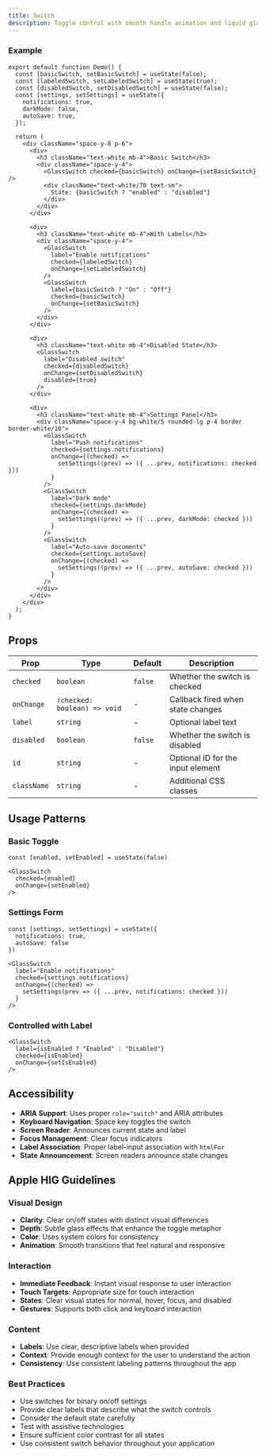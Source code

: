 ```yaml
---
title: Switch
description: Toggle control with smooth handle animation and liquid glass styling.
---
```


### Example

```tsx
export default function Demo() {
  const [basicSwitch, setBasicSwitch] = useState(false);
  const [labeledSwitch, setLabeledSwitch] = useState(true);
  const [disabledSwitch, setDisabledSwitch] = useState(false);
  const [settings, setSettings] = useState({
    notifications: true,
    darkMode: false,
    autoSave: true,
  });

  return (
    <div className="space-y-8 p-6">
      <div>
        <h3 className="text-white mb-4">Basic Switch</h3>
        <div className="space-y-4">
          <GlassSwitch checked={basicSwitch} onChange={setBasicSwitch} />
          <div className="text-white/70 text-sm">
            State: {basicSwitch ? "enabled" : "disabled"}
          </div>
        </div>
      </div>

      <div>
        <h3 className="text-white mb-4">With Labels</h3>
        <div className="space-y-4">
          <GlassSwitch
            label="Enable notifications"
            checked={labeledSwitch}
            onChange={setLabeledSwitch}
          />
          <GlassSwitch
            label={basicSwitch ? "On" : "Off"}
            checked={basicSwitch}
            onChange={setBasicSwitch}
          />
        </div>
      </div>

      <div>
        <h3 className="text-white mb-4">Disabled State</h3>
        <GlassSwitch
          label="Disabled switch"
          checked={disabledSwitch}
          onChange={setDisabledSwitch}
          disabled={true}
        />
      </div>

      <div>
        <h3 className="text-white mb-4">Settings Panel</h3>
        <div className="space-y-4 bg-white/5 rounded-lg p-4 border border-white/10">
          <GlassSwitch
            label="Push notifications"
            checked={settings.notifications}
            onChange={(checked) =>
              setSettings((prev) => ({ ...prev, notifications: checked }))
            }
          />
          <GlassSwitch
            label="Dark mode"
            checked={settings.darkMode}
            onChange={(checked) =>
              setSettings((prev) => ({ ...prev, darkMode: checked }))
            }
          />
          <GlassSwitch
            label="Auto-save documents"
            checked={settings.autoSave}
            onChange={(checked) =>
              setSettings((prev) => ({ ...prev, autoSave: checked }))
            }
          />
        </div>
      </div>
    </div>
  );
}
```

## Props

| Prop        | Type                         | Default | Description                       |
| ----------- | ---------------------------- | ------- | --------------------------------- |
| `checked`   | `boolean`                    | `false` | Whether the switch is checked     |
| `onChange`  | `(checked: boolean) => void` | -       | Callback fired when state changes |
| `label`     | `string`                     | -       | Optional label text               |
| `disabled`  | `boolean`                    | `false` | Whether the switch is disabled    |
| `id`        | `string`                     | -       | Optional ID for the input element |
| `className` | `string`                     | -       | Additional CSS classes            |

## Usage Patterns

### Basic Toggle

```tsx
const [enabled, setEnabled] = useState(false)

<GlassSwitch
  checked={enabled}
  onChange={setEnabled}
/>
```

### Settings Form

```tsx
const [settings, setSettings] = useState({
  notifications: true,
  autoSave: false
})

<GlassSwitch
  label="Enable notifications"
  checked={settings.notifications}
  onChange={(checked) =>
    setSettings(prev => ({ ...prev, notifications: checked }))
  }
/>
```

### Controlled with Label

```tsx
<GlassSwitch
  label={isEnabled ? "Enabled" : "Disabled"}
  checked={isEnabled}
  onChange={setIsEnabled}
/>
```

## Accessibility

- **ARIA Support**: Uses proper `role="switch"` and ARIA attributes
- **Keyboard Navigation**: Space key toggles the switch
- **Screen Reader**: Announces current state and label
- **Focus Management**: Clear focus indicators
- **Label Association**: Proper label-input association with `htmlFor`
- **State Announcement**: Screen readers announce state changes

## Apple HIG Guidelines

### Visual Design

- **Clarity**: Clear on/off states with distinct visual differences
- **Depth**: Subtle glass effects that enhance the toggle metaphor
- **Color**: Uses system colors for consistency
- **Animation**: Smooth transitions that feel natural and responsive

### Interaction

- **Immediate Feedback**: Instant visual response to user interaction
- **Touch Targets**: Appropriate size for touch interaction
- **States**: Clear visual states for normal, hover, focus, and disabled
- **Gestures**: Supports both click and keyboard interaction

### Content

- **Labels**: Use clear, descriptive labels when provided
- **Context**: Provide enough context for the user to understand the action
- **Consistency**: Use consistent labeling patterns throughout the app

### Best Practices

- Use switches for binary on/off settings
- Provide clear labels that describe what the switch controls
- Consider the default state carefully
- Test with assistive technologies
- Ensure sufficient color contrast for all states
- Use consistent switch behavior throughout your application

<!-- STATIC_PREVIEW:switch:start -->

<div id="liquidify-static-switch-preview">
  <style>

  </style>
  <div class="canvas">
</div>
<!-- STATIC_PREVIEW:switch:end -->
